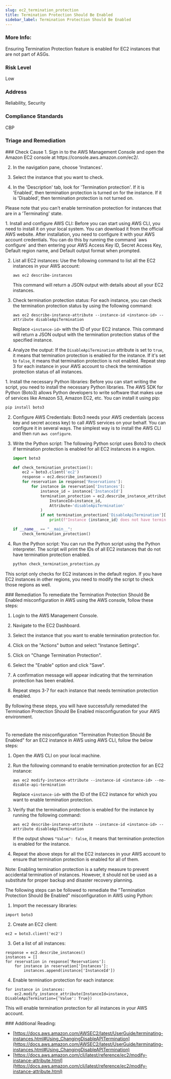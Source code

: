 ```yaml
---
slug: ec2_termination_protection
title: Termination Protection Should Be Enabled
sidebar_label: Termination Protection Should Be Enabled
---
```


### More Info:

Ensuring Termination Protection feature is enabled for EC2 instances that are not part of ASGs.

### Risk Level

Low

### Address

Reliability, Security

### Compliance Standards

CBP


### Triage and Remediation
<Tabs>

<Tab title='Cause'>
### Check Cause
<AccordionGroup>
<Accordion title='Using Console' defaultOpen='true'>
1. Sign in to the AWS Management Console and open the Amazon EC2 console at https://console.aws.amazon.com/ec2/.

2. In the navigation pane, choose 'Instances'.

3. Select the instance that you want to check.

4. In the 'Description' tab, look for 'Termination protection'. If it is 'Enabled', then termination protection is turned on for the instance. If it is 'Disabled', then termination protection is not turned on.

Please note that you can't enable termination protection for instances that are in a 'Terminating' state.
</Accordion>

<Accordion title='Using CLI'>
1. Install and configure AWS CLI: Before you can start using AWS CLI, you need to install it on your local system. You can download it from the official AWS website. After installation, you need to configure it with your AWS account credentials. You can do this by running the command `aws configure` and then entering your AWS Access Key ID, Secret Access Key, Default region name, and Default output format when prompted.

2. List all EC2 instances: Use the following command to list all the EC2 instances in your AWS account:

   ```
   aws ec2 describe-instances
   ```

   This command will return a JSON output with details about all your EC2 instances.

3. Check termination protection status: For each instance, you can check the termination protection status by using the following command:

   ```
   aws ec2 describe-instance-attribute --instance-id <instance-id> --attribute disableApiTermination
   ```

   Replace `<instance-id>` with the ID of your EC2 instance. This command will return a JSON output with the termination protection status of the specified instance.

4. Analyze the output: If the `DisableApiTermination` attribute is set to `true`, it means that termination protection is enabled for the instance. If it's set to `false`, it means that termination protection is not enabled. Repeat step 3 for each instance in your AWS account to check the termination protection status of all instances.
</Accordion>

<Accordion title='Using Python'>
1. Install the necessary Python libraries: Before you can start writing the script, you need to install the necessary Python libraries. The AWS SDK for Python (Boto3) allows Python developers to write software that makes use of services like Amazon S3, Amazon EC2, etc. You can install it using pip:

   ```bash
   pip install boto3
   ```

2. Configure AWS Credentials: Boto3 needs your AWS credentials (access key and secret access key) to call AWS services on your behalf. You can configure it in several ways. The simplest way is to install the AWS CLI and then run `aws configure`.

3. Write the Python script: The following Python script uses Boto3 to check if termination protection is enabled for all EC2 instances in a region.

   ```python
   import boto3

   def check_termination_protection():
       ec2 = boto3.client('ec2')
       response = ec2.describe_instances()
       for reservation in response['Reservations']:
           for instance in reservation['Instances']:
               instance_id = instance['InstanceId']
               termination_protection = ec2.describe_instance_attribute(
                   InstanceId=instance_id,
                   Attribute='disableApiTermination'
               )
               if not termination_protection['DisableApiTermination']['Value']:
                   print(f"Instance {instance_id} does not have termination protection enabled.")

   if __name__ == "__main__":
       check_termination_protection()
   ```

4. Run the Python script: You can run the Python script using the Python interpreter. The script will print the IDs of all EC2 instances that do not have termination protection enabled.

   ```bash
   python check_termination_protection.py
   ```

This script only checks for EC2 instances in the default region. If you have EC2 instances in other regions, you need to modify the script to check those regions as well.
</Accordion>

</AccordionGroup>
</Tab>

<Tab title='Remediation'>
### Remediation

<AccordionGroup>
<Accordion title='Using Console' defaultOpen='true'>
To remediate the Termination Protection Should Be Enabled misconfiguration in AWS using the AWS console, follow these steps:

1. Login to the AWS Management Console.

2. Navigate to the EC2 Dashboard.

3. Select the instance that you want to enable termination protection for.

4. Click on the "Actions" button and select "Instance Settings".

5. Click on "Change Termination Protection".

6. Select the "Enable" option and click "Save".

7. A confirmation message will appear indicating that the termination protection has been enabled.

8. Repeat steps 3-7 for each instance that needs termination protection enabled.

By following these steps, you will have successfully remediated the Termination Protection Should Be Enabled misconfiguration for your AWS environment.

#
</Accordion>

<Accordion title='Using CLI'>
To remediate the misconfiguration "Termination Protection Should Be Enabled" for an EC2 instance in AWS using AWS CLI, follow the below steps:

1. Open the AWS CLI on your local machine.

2. Run the following command to enable termination protection for an EC2 instance:
   
   ```
   aws ec2 modify-instance-attribute --instance-id <instance-id> --no-disable-api-termination
   ```
   Replace `<instance-id>` with the ID of the EC2 instance for which you want to enable termination protection.

3. Verify that the termination protection is enabled for the instance by running the following command:
   
   ```
   aws ec2 describe-instance-attribute --instance-id <instance-id> --attribute disableApiTermination
   ```
   If the output shows `"Value": false`, it means that termination protection is enabled for the instance.

4. Repeat the above steps for all the EC2 instances in your AWS account to ensure that termination protection is enabled for all of them.

Note: Enabling termination protection is a safety measure to prevent accidental termination of instances. However, it should not be used as a substitute for proper backup and disaster recovery planning.
</Accordion>

<Accordion title='Using Python'>
The following steps can be followed to remediate the "Termination Protection Should Be Enabled" misconfiguration in AWS using Python:

1. Import the necessary libraries:

```
import boto3
```

2. Create an EC2 client:

```
ec2 = boto3.client('ec2')
```

3. Get a list of all instances:

```
response = ec2.describe_instances()
instances = []
for reservation in response['Reservations']:
    for instance in reservation['Instances']:
        instances.append(instance['InstanceId'])
```

4. Enable termination protection for each instance:

```
for instance in instances:
    ec2.modify_instance_attribute(InstanceId=instance, DisableApiTermination={'Value': True})
```

This will enable termination protection for all instances in your AWS account.
</Accordion>

</AccordionGroup>
</Tab>
</Tabs>
### Additional Reading:

- [https://docs.aws.amazon.com/AWSEC2/latest/UserGuide/terminating-instances.html#Using_ChangingDisableAPITermination](https://docs.aws.amazon.com/AWSEC2/latest/UserGuide/terminating-instances.html#Using_ChangingDisableAPITermination) 
- [https://docs.aws.amazon.com/cli/latest/reference/ec2/modify-instance-attribute.html](https://docs.aws.amazon.com/cli/latest/reference/ec2/modify-instance-attribute.html) 

